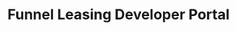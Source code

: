 ---
title: Funnel Leasing Developer Portal
description: Get started building your Funnel Online Leasing Integration.
template: splash
hero:
  tagline: Get started building your Funnel Online Leasing Integration.
  image:
    file: ../../assets/Funnel-Circle-Icon.png
  actions:
    - text: Get Started
      link: /guides/events-and-callbacks/overview
      icon: right-arrow
      variant: primary
    - text: Learn more about Funnel Leasing
      icon: external
      link: https://funnelleasing.com/
---